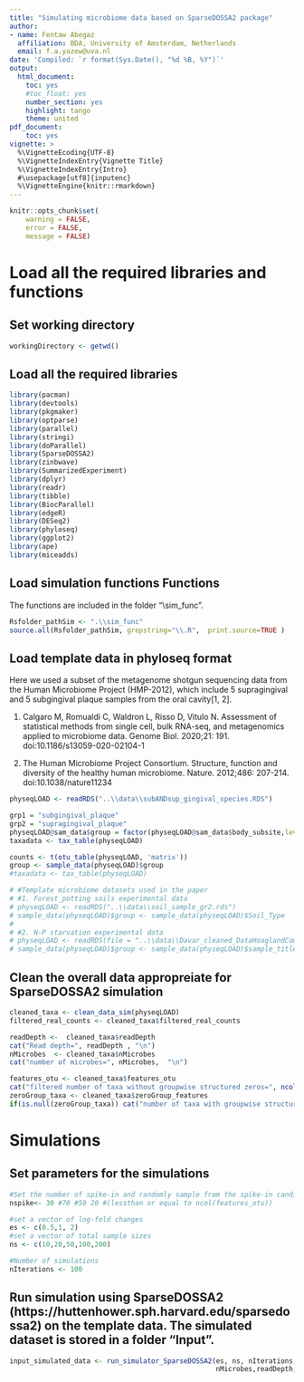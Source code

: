 ```yaml
---
title: "Simulating microbiome data based on SparseDOSSA2 package"
author: 
- name: Fentaw Abegaz
  affiliation: BDA, University of Amsterdam, Netherlands
  email: f.a.yazew@uva.nl
date: 'Compiled: `r format(Sys.Date(), "%d %B, %Y")`'
output: 
  html_document:  
    toc: yes
    #toc_float: yes
    number_section: yes
    highlight: tango
    theme: united
pdf_document:
    toc: yes
vignette: >
  %\VignetteEcoding{UTF-8}
  %\VignetteIndexEntry{Vignette Title}
  %\VignetteIndexEntry{Intro}
  #\usepackage[utf8]{inputenc}
  %\VignetteEngine{knitr::rmarkdown}
---
```


```r
knitr::opts_chunk$set(
    warning = FALSE, 
    error = FALSE, 
    message = FALSE)
```
# Load all the required libraries and functions

## Set working directory

```r

workingDirectory <- getwd()
```


## Load all the required libraries
```r
library(pacman)
library(devtools)
library(pkgmaker)
library(optparse)
library(parallel)
library(stringi)
library(doParallel)
library(SparseDOSSA2)
library(zinbwave)
library(SummarizedExperiment)
library(dplyr)
library(readr)
library(tibble)
library(BiocParallel)
library(edgeR)
library(DESeq2)
library(phyloseq)
library(ggplot2)
library(ape)
library(miceadds)
```

## Load simulation functions Functions
The functions are included in the folder "\\sim_func".

```r
Rsfolder_pathSim <- ".\\sim_func"
source.all(Rsfolder_pathSim, grepstring="\\.R",  print.source=TRUE )

```
## Load template data in phyloseq format
Here we used a subset of the metagenome shotgun sequencing data from the Human Microbiome Project (HMP-2012), which include 5 supragingival and 5 subgingival plaque samples from the oral cavity[1, 2].

1. 	Calgaro M, Romualdi C, Waldron L, Risso D, Vitulo N. Assessment of statistical methods from single cell,       bulk RNA-seq, and metagenomics applied to microbiome data. Genome Biol. 2020;21: 191.                  
    doi:10.1186/s13059-020-02104-1

2. 	The Human Microbiome Project Consortium. Structure, function and diversity of the healthy human microbiome.     Nature. 2012;486: 207-214. doi:10.1038/nature11234

```r
physeqLOAD <- readRDS("..\\data\\subANDsup_gingival_species.RDS")

grp1 = "subgingival_plaque"
grp2 = "supragingival_plaque"
physeqLOAD@sam_data$group = factor(physeqLOAD@sam_data$body_subsite,levels = c(grp1,grp2),labels = c("grp1","grp2"))
taxadata <- tax_table(physeqLOAD)  

counts <- t(otu_table(physeqLOAD, 'matrix'))
group <- sample_data(physeqLOAD)$group
#taxadata <- tax_table(physeqLOAD)  

# #Template microbiome datasets used in the paper
# #1. Forest_potting soils experimental data 
# physeqLOAD <- readRDS("..\\data\\soil_sample_gr2.rds")
# sample_data(physeqLOAD)$group <- sample_data(physeqLOAD)$Soil_Type
# 
# #2. N-P starvation experimental data 
# physeqLOAD <- readRDS(file = "..\\data\\Davar_cleaned_DataHoaglandCompartment.RDS")
# sample_data(physeqLOAD)$group <- sample_data(physeqLOAD)$sample_title

```

## Clean the overall data appropreiate for SparseDOSSA2 simulation

```r
cleaned_taxa <- clean_data_sim(physeqLOAD)
filtered_real_counts <- cleaned_taxa$filtered_real_counts

readDepth <-  cleaned_taxa$readDepth
cat("Read depth=", readDepth , "\n") 
nMicrobes  <- cleaned_taxa$nMicrobes
cat("number of microbes=", nMicrobes,  "\n")

features_otu <- cleaned_taxa$features_otu
cat("filtered number of taxa without groupwise structured zeros=", ncol(features_otu), "\n") 
zeroGroup_taxa <- cleaned_taxa$zeroGroup_features
if(is.null(zeroGroup_taxa)) cat("number of taxa with groupwise structured zeros excluded from the simulation studies=", 0,  "\n") else cat("number of taxa with groupwise structured zeros excluded from comparing differential abundance methods =", ncol(zeroGroup_taxa),  "\n") 
```
# Simulations

## Set parameters for the simulations
```r
#Set the number of spike-in and randomly sample from the spike-in candidates
nspike<- 30 #70 #50 20 #(lessthan or equal to ncol(features_otu))

#set a vector of log-fold changes
es <- c(0.5,1, 2)
#set a vector of total sample sizes
ns <- c(10,20,50,100,200)

#Number of simulations
nIterations <- 100
```


## Run simulation using SparseDOSSA2 (https://huttenhower.sph.harvard.edu/sparsedossa2) on the template data. The simulated dataset is stored in a folder "Input".
```r
input_simulated_data <- run_simulator_SparseDOSSA2(es, ns, nIterations, workingDirectory,
                                                   nMicrobes,readDepth,filtered_real_counts)

```
